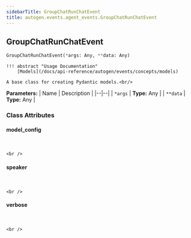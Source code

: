 ```yaml
---
sidebarTitle: GroupChatRunChatEvent
title: autogen.events.agent_events.GroupChatRunChatEvent
---
```

<h2 id="autogen.events.agent_events.GroupChatRunChatEvent" class="doc doc-heading">
    <code class="doc-symbol doc-symbol-heading doc-symbol-class"></code>
    <span class="doc doc-object-name doc-class-name">GroupChatRunChatEvent</span>
</h2>

```python
GroupChatRunChatEvent(*args: Any, **data: Any)
```

    !!! abstract "Usage Documentation"
        [Models](/docs/api-reference/autogen/events/concepts/models)
    
    A base class for creating Pydantic models.<br/>

<b>Parameters:</b>
| Name | Description |
|--|--|
| `*args` | **Type:** Any |
| `**data` | **Type:** Any |

### Class Attributes

<code class="doc-symbol doc-symbol-heading doc-symbol-attribute"></code>
#### model_config
<br />

    <br />

<code class="doc-symbol doc-symbol-heading doc-symbol-attribute"></code>
#### speaker
<br />

    <br />

<code class="doc-symbol doc-symbol-heading doc-symbol-attribute"></code>
#### verbose
<br />

    <br />